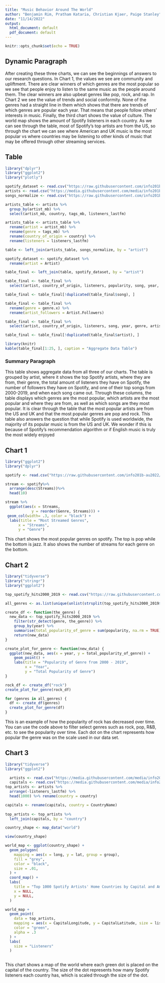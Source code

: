 ```yaml
---
title: "Music Behavior Around The World"
author: "Benjamin Rim, Pratham Kataria, Christian Kjaer, Paige Stanley"
date: "11/14/2022"
output:
  html_document: default
  pdf_document: default
---
```


```r
knitr::opts_chunk$set(echo = TRUE)
```

## Dynamic Paragraph

After creating these three charts, we can see the beginnings of answers to our research questions. In Chart 1, the values we see are community and upliftment. There are clear winners of which genres are the most popular so we see that people enjoy to listen to the same music as the people around them. The clear winners are also upbeat genres like pop, rock, and rap. In Chart 2 we see the value of trends and social conformity. None of the genres had a straight line in them which shows that there are trends of which genres are popular each year. That means that people follow others' interests in music. Finally, the third chart shows the value of culture. The world map shows the amount of Spotify listeners in each country. As we can see through the table, most of Spotify's top artists are from the US, so through the chart we can see where American and UK music is the most popular vs where countries may be listening to other kinds of music that may be offered through other streaming services.

## Table

```r
library("dplyr")
library("ggplot2")
library("plotly")

spotify_dataset <- read.csv("https://raw.githubusercontent.com/info201b-au2022/project-paigestanley1/main/data/spotify_dataset.csv")
artists <- read.csv("https://media.githubusercontent.com/media/info201b-au2022/project-Chkjaer/main/data/top_artists.csv")
songs_normalize <- read.csv("https://raw.githubusercontent.com/info201b-au2022/project-Chkjaer/main/data/songs_normalize.csv")

artists_table <- artists %>%
  group_by(artist_mb) %>%
  select(artist_mb, country, tags_mb, listeners_lastfm)

artists_table <- artists_table %>%
  rename(artist = artist_mb) %>%
  rename(genre = tags_mb) %>%
  rename(country_of_origin = country) %>%
  rename(listeners = listeners_lastfm)

table <- left_join(artists_table, songs_normalize, by = "artist")

spotify_dataset <- spotify_dataset %>%
  rename(artist = Artist)

table_final <- left_join(table, spotify_dataset, by = "artist")

table_final <- table_final %>%
  select(artist, country_of_origin, listeners, popularity, song, year, genre.x, Artist.Followers)

table_final <- table_final[!duplicated(table_final$song), ]

table_final <- table_final %>%
  rename(genre = genre.x) %>%
  rename(artist_followers = Artist.Followers)

table_final <- table_final %>%
  select(artist, country_of_origin, listeners, song, year, genre, artist_followers)

table_final <- table_final[!duplicated(table_final$artist), ]

library(knitr)
kable(table_final[1:25, ], caption = "Aggregate Data Table")

```

### Summary Paragraph

This table shows aggregate data from all three of our charts. The table is grouped by artist, where it shows the top Spotify artists, where they are from, their genre, the total amount of listeners they have on Spotify, the number of followers they have on Spotify, and one of their top songs from 2000-2019, and when each song came out. Through these columns, the table displays which genres are the most popular, which artists are the most popular and where they are from, as well as which songs are they most popular. It is clear through the table that the most popular artists are from the US and UK and that the most popular genres are pop and rock. This table also answers the question that while Spotify is used worldwide, the majority of its popular music is from the US and UK. We wonder if this is because of Spotify's recommendation algorithm or if English music is truly the most widely enjoyed

## Chart 1

```r
library("ggplot2")
library("dplyr")

spotify <- read.csv("https://raw.githubusercontent.com/info201b-au2022/project-paigestanley1/main/data/spotify_dataset.csv")

stream <- spotify%>%
  arrange(desc(Streams))%>%
  head(10)

stream %>%
  ggplot(aes(x = Streams,
            y = reorder(Genre, Streams))) +
 geom_col(width= .3, color = "black") +
  labs(title = "Most Streamed Genres",
      x = "Streams",
      y = "Genre")

```

This chart shows the most popular genres on spotify. The top is pop while the bottom is jazz. It also shows the number of streams for each genre on the bottom.

## Chart 2

```r
library("tidyverse")
library("stringr")
library("ggplot2")

top_spotify_hits2000_2019 <- read.csv("https://raw.githubusercontent.com/info201b-au2022/project-Chkjaer/main/data/songs_normalize.csv", header = TRUE, stringsAsFactors = FALSE)

all_genres <- as.list(unique(unlist(strsplit(top_spotify_hits2000_2019$genre, ", "))))

create_df <- function(the_genre) {
  new_data <- top_spotify_hits2000_2019 %>%
    filter(str_detect(genre, the_genre)) %>%
    group_by(year) %>%
    summarise(total_popularity_of_genre = sum(popularity, na.rm = TRUE)) %>%
    return(new_data)
}

create_plot_for_genre <- function(new_data) {
  ggplot(new_data, aes(x = year, y = total_popularity_of_genre)) + 
    geom_point() +
    labs(title = "Popularity of Genre from 2000 - 2019",
         x = "Year",
         y = "Total Popularity of Genre")
}

rock_df <- create_df("rock")
create_plot_for_genre(rock_df)

for (genres in all_genres) {
  df <- create_df(genres)
  create_plot_for_genre(df)
}

```

This is an example of how the popularity of rock has decreased over time. You can use the code above to filter select genres such as rock, pop, R&B, etc. to see the popularity over time. Each dot on the chart represents how popular the genre was on the scale used in our data set.

## Chart 3

```r
library("tidyverse")
library("ggplot2")

  artists <- read.csv("https://media.githubusercontent.com/media/info201b-au2022/project-Chkjaer/main/data/top_artists.csv", stringsAsFactors = FALSE)
  capitals <- read.csv("https://media.githubusercontent.com/media/info201b-au2022/project-Chkjaer/main/data/concap.csv")
top_artists <- artists %>% 
  arrange(-listeners_lastfm) %>%
  head(1000) %>% rename(country = country)

capitals <- rename(capitals, country = CountryName)
  
top_artists <- top_artists %>%
  left_join(capitals, by = "country")

country_shape <- map_data("world")

view(country_shape)

world_map <- ggplot(country_shape) +
  geom_polygon(
    mapping = aes(x = long, y = lat, group = group),
    fill = "grey",
    color = "black",
    size = .01,
  ) +
  coord_map() +
  labs(
    title = "Top 1000 Spotify Artists' Home Countries by Capital and Amount of Listeners",
    x = NULL,
    y = NULL,
  )

world_map + 
  geom_point(
    data = top_artists,
    mapping = aes(x = CapitalLongitude, y = CapitalLatitude, size = listeners_lastfm),
    color = "green",
    alpha = .3
  ) + 
  labs(
    size = "Listeners"
  )
  
```

This chart shows a map of the world where each green dot is placed on the capital of the country. The size of the dot represents how many Spotify listeners each country has, which is scaled through the size of the dot.
